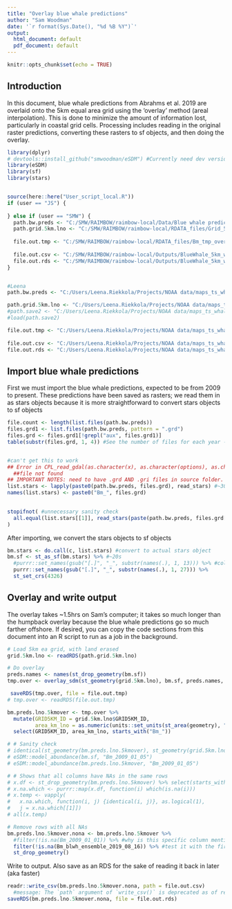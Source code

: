 ```yaml
---
title: "Overlay blue whale predictions"
author: "Sam Woodman"
date: '`r format(Sys.Date(), "%d %B %Y")`'
output:
  html_document: default
  pdf_document: default
---
```


```r
knitr::opts_chunk$set(echo = TRUE)
```

## Introduction

In this document, blue whale predictions from Abrahms et al. 2019 are overlaid onto the 5km equal area grid using the 'overlay' method (areal interpolation). This is done to minimize the amount of information lost, particularly in coastal grid cells. Processing includes reading in the original raster predictions, converting these rasters to sf objects, and then doing the overlay.

```r
library(dplyr)
# devtools::install_github("smwoodman/eSDM") #Currently need dev version of eSDM
library(eSDM)
library(sf)
library(stars)


source(here::here("User_script_local.R"))
if (user == "JS") {
  
} else if (user == "SMW") {
  path.bw.preds <- "C:/SMW/RAIMBOW/raimbow-local/Data/Blue whale predictions/"
  path.grid.5km.lno <- "C:/SMW/RAIMBOW/raimbow-local/RDATA_files/Grid_5km_landerased.rds"
  
  file.out.tmp <- "C:/SMW/RAIMBOW/raimbow-local/RDATA_files/Bm_tmp_over.rds"
  
  file.out.csv <- "C:/SMW/RAIMBOW/raimbow-local/Outputs/BlueWhale_5km_wide_daily.csv"
  file.out.rds <- "C:/SMW/RAIMBOW/raimbow-local/Outputs/BlueWhale_5km_wide_daily.rds"
}


#Leena
path.bw.preds <- "C:/Users/Leena.Riekkola/Projects/NOAA data/maps_ts_whales/data/Blue whale predictions/"

path.grid.5km.lno <- "C:/Users/Leena.Riekkola/Projects/NOAA data/maps_ts_whales/data/Grid_5km_landerased.rds"
#path.save2 <- "C:/Users/Leena.Riekkola/Projects/NOAA data/maps_ts_whales/data/Grid_5km_landerased.RDATA"
#load(path.save2)

file.out.tmp <- "C:/Users/Leena.Riekkola/Projects/NOAA data/maps_ts_whales/data/Bm_tmp_over.rds"
  
file.out.csv <- "C:/Users/Leena.Riekkola/Projects/NOAA data/maps_ts_whales/data/BlueWhale_5km_wide_daily.csv"
file.out.rds <- "C:/Users/Leena.Riekkola/Projects/NOAA data/maps_ts_whales/data/BlueWhale_5km_wide_daily.rds"
```

## Import blue whale predictions

First we must import the blue whale predictions, expected to be from 2009 to present. These predictions have been saved as rasters; we read them in as stars objects because it is more straightforward to convert stars objects to sf objects

```r
file.count <- length(list.files(path.bw.preds))
files.grd1 <- list.files(path.bw.preds, pattern = ".grd")
files.grd <- files.grd1[!grepl("aux", files.grd1)]
table(substr(files.grd, 1, 4)) #See the number of files for each year --> I think file naming convention has changed


#can't get this to work
## Error in CPL_read_gdal(as.character(x), as.character(options), as.character(driver),  : 
  ##file not found
## IMPORTANT NOTES: need to have .grd AND .gri files in source folder. ALSO: above when specify file path, HAVE to have "/" at the end for the below paste0 to join folder and file names correctly
list.stars <- lapply(paste0(path.bw.preds, files.grd), read_stars) #~30s
names(list.stars) <- paste0("Bm_", files.grd)

  
stopifnot( #unnecessary sanity check
  all.equal(list.stars[[1]], read_stars(paste(path.bw.preds, files.grd[1], sep = "/")))
)
```

After importing, we convert the stars objects to sf objects

```r
bm.stars <- do.call(c, list.stars) #convert to actual stars object
bm.sf <- st_as_sf(bm.stars) %>% #~20s
  #purrr::set_names(gsub("[.]", "_", substr(names(.), 1, 13))) %>% #column names seem to loose the date component, I think it happens here
  purrr::set_names(gsub("[.]", "_", substr(names(.), 1, 27))) %>% 
  st_set_crs(4326)
```

## Overlay and write output

The overlay takes ~1.5hrs on Sam's computer; it takes so much longer than the humpback overlay because the blue whale predictions go so much farther offshore. If desired, you can copy the code sections from this document into an R script to run as a job in the background.

```r
# Load 5km ea grid, with land erased
grid.5km.lno <- readRDS(path.grid.5km.lno)

# Do overlay
preds.names <- names(st_drop_geometry(bm.sf))
tmp.over <- overlay_sdm(st_geometry(grid.5km.lno), bm.sf, preds.names, overlap.perc = 0)

 saveRDS(tmp.over, file = file.out.tmp)
# tmp.over <- readRDS(file.out.tmp)

bm.preds.lno.5kmover <- tmp.over %>% 
  mutate(GRID5KM_ID = grid.5km.lno$GRID5KM_ID, 
         area_km_lno = as.numeric(units::set_units(st_area(geometry), "km^2"))) %>% 
  select(GRID5KM_ID, area_km_lno, starts_with("Bm_"))

# # Sanity check
# identical(st_geometry(bm.preds.lno.5kmover), st_geometry(grid.5km.lno))
# eSDM::model_abundance(bm.sf, "Bm_2009_01_05")
# eSDM::model_abundance(bm.preds.lno.5kmover, "Bm_2009_01_05")

# # Shows that all columns have NAs in the same rows
# x.df <- st_drop_geometry(bm.preds.lno.5kmover) %>% select(starts_with("Bm_"))
# x.na.which <- purrr::map(x.df, function(i) which(is.na(i)))
# x.temp <- vapply(
#   x.na.which, function(i, j) {identical(i, j)}, as.logical(1),
#   j = x.na.which[[1]])
# all(x.temp)

# Remove rows with all NAs
bm.preds.lno.5kmover.nona <- bm.preds.lno.5kmover %>% 
  #filter(!is.na(Bm_2009_01_01)) %>% #why is this specific column mentioned? Is it because above checked that all columns have NAs in the same rows, so any column will work?
  filter(!is.na(Bm_blwh_ensemble_2019_08_16)) %>% #test it with the first column name
  st_drop_geometry()
```

Write to output. Also save as an RDS for the sake of reading it back in later (aka faster)

```r
readr::write_csv(bm.preds.lno.5kmover.nona, path = file.out.csv)
  #message: The `path` argument of `write_csv()` is deprecated as of readr 1.4.0. Please use the `file` argument instead.
saveRDS(bm.preds.lno.5kmover.nona, file = file.out.rds)
```
